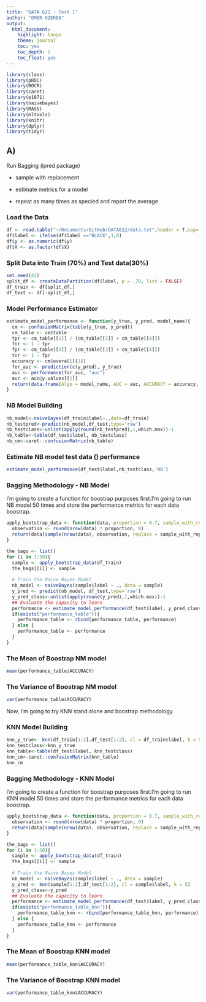 ```yaml
---
title: "DATA 622 - Test 1"
author: "OMER OZEREN"
output:
  html_document:
    highlight: tango
    theme: journal
    toc: yes
    toc_depth: 5
    toc_float: yes
---
```


```r
library(class)
library(pROC)
library(ROCR)
library(caret)
library(e1071)
library(naivebayes)
library(MASS)
library(mltools)
library(knitr)
library(dplyr)
library(tidyr)
```

## A)

Run Bagging (ipred package)   

* sample with replacement

* estimate metrics for a model

* repeat as many times as specied and report the average



### Load the Data

```r
df <- read.table("~/Documents/GitHub/DATA622/data.txt",header = T,sep=',')
df$label <- ifelse(df$label =="BLACK",1,0)
df$y <- as.numeric(df$y)
df$X <- as.factor(df$X)
```

### Split Data into Train (70%) and Test data(30%)  

```r
set.seed(42)
split_df <- createDataPartition(df$label, p = .70, list = FALSE)
df_train <- df[split_df,]
df_test <- df[-split_df,]
```

### Model Performance Estimator
```r
estimate_model_performance <- function(y_true, y_pred, model_name){
  cm <- confusionMatrix(table(y_true, y_pred))
  cm_table <- cm$table
  tpr <- cm_table[[1]] / (cm_table[[1]] + cm_table[[4]])
  fnr <- 1 - tpr
  fpr <- cm_table[[3]] / (cm_table[[3]] + cm_table[[4]])
  tnr <- 1 - fpr
  accuracy <- cm$overall[[1]]
  for_auc <- prediction(c(y_pred), y_true)
  auc <- performance(for_auc, "auc")
  auc <- auc@y.values[[1]]
  return(data.frame(Algo = model_name, AUC = auc, ACCURACY = accuracy, TPR = tpr, FPR = fpr, TNR = tnr, FNR = fnr))
}
```


### NB Model Building

```r
nb_model<-naiveBayes(df_train$label~.,data=df_train)
nb_testpred<-predict(nb_model,df_test,type='raw')
nb_testclass<-unlist(apply(round(nb_testpred),1,which.max))-1
nb_table<-table(df_test$label, nb_testclass)
nb_cm<-caret::confusionMatrix(nb_table)
```

### Estimate NB model test data () performance

```r
estimate_model_performance(df_test$label,nb_testclass,'NB')
```


### Bagging Methodology - NB Model

I'm going to create a function for boostrap purposes first.I'm going to run NB model  50 times and store the performance metrics for each data boostrap.

```r
apply_bootstrap_data <- function(data, proportion = 0.7, sample_with_replacement = TRUE){
  observation <- round(nrow(data) * proportion, 0)
  return(data[sample(nrow(data), observation, replace = sample_with_replacement),])
}
```

```r
the_bags <- list()
for (i in 1:50){
  sample <- apply_bootstrap_data(df_train)
  the_bags[[i]] <- sample
  
  # Train the Naive Bayes Model
  nb_model <- naiveBayes(sample$label ~ ., data = sample)
  y_pred <- predict(nb_model, df_test,type='raw')
  y_pred_class<-unlist(apply(round(y_pred),1,which.max))-1
  ## Evaluate the capacity to learn
  performance <- estimate_model_performance(df_test$label, y_pred_class, paste("NB Bag", i))
  if(exists("performance_table")){
    performance_table <- rbind(performance_table, performance)
  } else {
    performance_table <- performance
  }
}

``` 
### The Mean of Boostrap NM model 

```r
mean(performance_table$ACCURACY)
```

### The Variance of Boostrap NM model 

```r
var(performance_table$ACCURACY)
```

Now, I'm going to try KNN stand alone and boostrap methodology

### KNN Model Building

```r
knn_y_true<- knn(df_train[1:2],df_test[1:2], cl = df_train$label, k = 5)
knn_testclass<-knn_y_true
knn_table<-table(df_test$label, knn_testclass)
knn_cm<-caret::confusionMatrix(knn_table)
knn_cm
```

### Bagging Methodology - KNN Model

I'm going to create a function for boostrap purposes first.I'm going to run KNN model  50 times and store the performance metrics for each data boostrap.

```r
apply_bootstrap_data <- function(data, proportion = 0.7, sample_with_replacement = TRUE){
  observation <- round(nrow(data) * proportion, 0)
  return(data[sample(nrow(data), observation, replace = sample_with_replacement),])
}
```

```r
the_bags <- list()
for (i in 1:50){
  sample <- apply_bootstrap_data(df_train)
  the_bags[[i]] <- sample
  
  # Train the Naive Bayes Model
  nb_model <- naiveBayes(sample$label ~ ., data = sample)
  y_pred <- knn(sample[1:2],df_test[1:2], cl = sample$label, k = 5)
  y_pred_class<-y_pred
  ## Evaluate the capacity to learn
  performance <- estimate_model_performance(df_test$label, y_pred_class, paste("KNN Bag", i))
  if(exists("performance_table_knn")){
    performance_table_knn <- rbind(performance_table_knn, performance)
  } else {
    performance_table_knn <- performance
  }
}

``` 
### The Mean of Boostrap KNN model 

```r
mean(performance_table_knn$ACCURACY)
```

### The Variance of Boostrap KNN model 

```r
var(performance_table_knn$ACCURACY)
```
